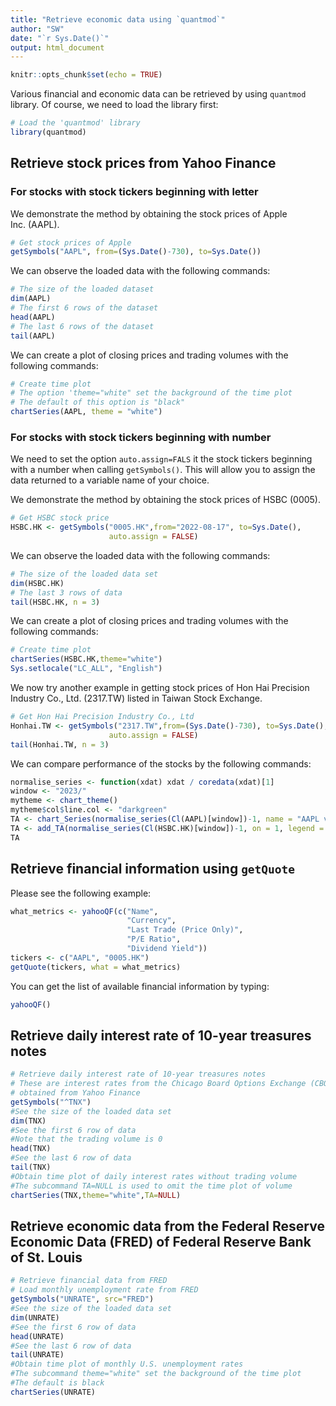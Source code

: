 ```yaml
---
title: "Retrieve economic data using `quantmod`"
author: "SW"
date: "`r Sys.Date()`"
output: html_document
---
```


```r
knitr::opts_chunk$set(echo = TRUE)
```

Various financial and economic data can be retrieved by using `quantmod` library. Of course, we need to load the library first:

```r
# Load the 'quantmod' library
library(quantmod)
```


## Retrieve stock prices from Yahoo Finance

### For stocks with stock tickers beginning with letter

We demonstrate the method by obtaining the stock prices of Apple Inc. (AAPL).

```r
# Get stock prices of Apple
getSymbols("AAPL", from=(Sys.Date()-730), to=Sys.Date())
```

We can observe the loaded data with the following commands:

```r
# The size of the loaded dataset
dim(AAPL)
# The first 6 rows of the dataset
head(AAPL)
# The last 6 rows of the dataset
tail(AAPL)
```

We can create a plot of closing prices and trading volumes with the following commands:

```r
# Create time plot
# The option 'theme="white" set the background of the time plot
# The default of this option is "black"
chartSeries(AAPL, theme = "white")
```

### For stocks with stock tickers beginning with number

We need to set the option `auto.assign=FALS` it the stock tickers beginning with a number when calling `getSymbols()`. This will allow you to assign the data returned to a variable name of your choice.

We demonstrate the method by obtaining the stock prices of HSBC (0005).

```r
# Get HSBC stock price
HSBC.HK <- getSymbols("0005.HK",from="2022-08-17", to=Sys.Date(),
                      auto.assign = FALSE)
```

We can observe the loaded data with the following commands:

```r
# The size of the loaded data set
dim(HSBC.HK)
# The last 3 rows of data
tail(HSBC.HK, n = 3)
```

We can create a plot of closing prices and trading volumes with the following commands:

```r
# Create time plot
chartSeries(HSBC.HK,theme="white")
Sys.setlocale("LC_ALL", "English")
```

We now try another example in getting stock prices of Hon Hai Precision Industry Co., Ltd. (2317.TW) listed in Taiwan Stock Exchange.

```r
# Get Hon Hai Precision Industry Co., Ltd
Honhai.TW <- getSymbols("2317.TW",from=(Sys.Date()-730), to=Sys.Date(),
                      auto.assign = FALSE)
tail(Honhai.TW, n = 3)
```

We can compare performance of the stocks by the following commands:

```r
normalise_series <- function(xdat) xdat / coredata(xdat)[1]
window <- "2023/"
mytheme <- chart_theme()
mytheme$col$line.col <- "darkgreen"
TA <- chart_Series(normalise_series(Cl(AAPL)[window])-1, name = "AAPL vs HSBC", legend = "AAPL", theme = mytheme)
TA <- add_TA(normalise_series(Cl(HSBC.HK)[window])-1, on = 1, legend = "HSBC", col = "red", lty = 3)
TA
```

## Retrieve financial information using `getQuote`

Please see the following example:

```r
what_metrics <- yahooQF(c("Name",
                          "Currency",
                          "Last Trade (Price Only)",
                          "P/E Ratio",
                          "Dividend Yield"))
tickers <- c("AAPL", "0005.HK")
getQuote(tickers, what = what_metrics)
```

You can get the list of available financial information by typing:

```r
yahooQF()
```



## Retrieve daily interest rate of 10-year treasures notes

```r
# Retrieve daily interest rate of 10-year treasures notes
# These are interest rates from the Chicago Board Options Exchange (CBOE)
# obtained from Yahoo Finance
getSymbols("^TNX")
#See the size of the loaded data set
dim(TNX)
#See the first 6 row of data
#Note that the trading volume is 0
head(TNX)
#See the last 6 row of data
tail(TNX)
#Obtain time plot of daily interest rates without trading volume
#The subcommand TA=NULL is used to omit the time plot of volume
chartSeries(TNX,theme="white",TA=NULL)
```


## Retrieve economic data from the Federal Reserve Economic Data (FRED) of Federal Reserve Bank of St. Louis

```r
# Retrieve financial data from FRED
# Load monthly unemployment rate from FRED
getSymbols("UNRATE", src="FRED")
#See the size of the loaded data set
dim(UNRATE)
#See the first 6 row of data
head(UNRATE)
#See the last 6 row of data
tail(UNRATE)
#Obtain time plot of monthly U.S. unemployment rates
#The subcommand theme="white" set the background of the time plot
#The default is black
chartSeries(UNRATE)
```

